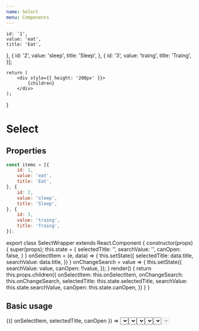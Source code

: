 ```yaml
---
name: Select
menu: Components
---
```



    id: '1',
    value: 'eat',
    title: 'Eat',
}, {
    id: '2',
    value: 'sleep',
    title: 'Sleep',
}, {
    id: '3',
    value: 'traing',
    title: 'Traing',
}];

    return (
        <div style={{ height: '200px' }}>
            {children}
        </div>
    );
}

# Select

## Properties
<PropsTable of={Select} />

``` javascript
const items = [{
    id: 1,
    value: 'eat',
    title: 'Eat',
}, {
    id: 2,
    value: 'sleep',
    title: 'Sleep',
}, {
    id: 3,
    value: 'traing',
    title: 'Traing',
}];
```

export class SelectWrapper extends React.Component {
    constructor(props) {
        super(props);
        this.state = {
            selectedTitle: '',
            searchValue: '',
            canOpen: false,
        }
    }
    onSelectItem = (e, data) => {
        this.setState({
            selectedTitle: data.title,
            searchValue: data.title,
        })
    }
    onChangeSearch = value => {
        this.setState({
            searchValue: value,
            canOpen: !!value,
        });
    }
    render() {
        return this.props.children({
            onSelectItem: this.onSelectItem,
            onChangeSearch: this.onChangeSearch,
            selectedTitle: this.state.selectedTitle,
            searchValue: this.state.searchValue,
            canOpen: this.state.canOpen,
        })
    }
}

## Basic usage

<Playground wrapper={Wrapper}>
    <SelectWrapper>
        {({ onSelectItem, selectedTitle, canOpen }) =>
                <Select
                    selectedTitle={selectedTitle}
                    onSelectItem={onSelectItem}
                    placeholder="Choose your step"
                    items={items}
                />
        }
    </SelectWrapper>
</Playground>

## Search usage

<Playground wrapper={Wrapper}>
    <SelectWrapper>
        {({ onSelectItem, onChangeSearch, searchValue, canOpen }) =>
                <Select
                    placeholder="Choose your step"
                    searchValue={searchValue}
                    items={
                        searchValue
                            ? items.filter(
                                ({ title }) =>
                                    title.toLowerCase().search(searchValue.toLowerCase()) !== -1,
                                )
                            : []
                    }
                    onSelectItem={onSelectItem}
                    onChangeSearch={onChangeSearch}
                    arrow={false}
                    canOpen={canOpen}
                    label="Search"
                />
        }
    </SelectWrapper>
</Playground>

## Select item icon left usage

<Playground wrapper={Wrapper}>
    <SelectWrapper>
        {({ onSelectItem, selectedTitle, canOpen }) =>
            <Select
                placeholder="Choose your step"
                selectedTitle={selectedTitle}
                items={items.map(item => ({
                    title: item.title,
                    value: item.value,
                    id: item.id,
                    leftIcon: <Metro style={{ width: '24px', height: '24px'}}/>
                }))}
                onSelectItem={onSelectItem}
            />
        }
    </SelectWrapper>
</Playground>

## Select item right usage

<Playground wrapper={Wrapper}>
    <SelectWrapper>
        {({ onSelectItem, selectedTitle, canOpen }) =>
            <Select
                placeholder="Choose your step"
                selectedTitle={selectedTitle}
                items={items.map(item => ({
                    title: item.title,
                    value: item.value,
                    id: item.id,
                    rightIcon: <Arrow style={{ width: '24px', height: '24px'}}/>
                }))}
                onSelectItem={onSelectItem}
            />
        }
    </SelectWrapper>
</Playground>

## Zero items usage

<Playground wrapper={Wrapper}>
    <Select
        placeholder="Choose your step"
        items={[]}
        notFoundText="Nothing found"
    />
</Playground>

## Disabled usage

<Playground wrapper={Wrapper}>
    <SelectWrapper>
        {({ onSelectItem, selectedTitle }) =>
                <Select
                    disabled
                    selectedTitle={selectedTitle}
                    onSelectItem={onSelectItem}
                    placeholder="You have no choice"
                    items={items}
                />
        }
    </SelectWrapper>
</Playground>
